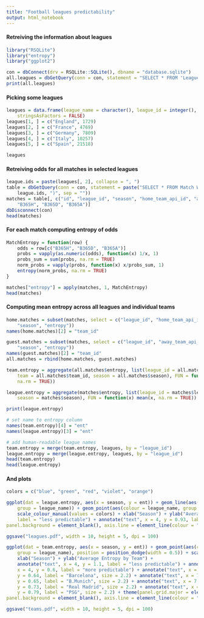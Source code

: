 ```yaml
---
title: "Football leagues predictability"
output: html_notebook
---
```


#### Retreiving the information about leagues
```r
library("RSQLite")
library("entropy")
library("ggplot2")

con = dbConnect(drv = RSQLite::SQLite(), dbname = "database.sqlite")
all.leagues = dbGetQuery(conn = con, statement = "SELECT * FROM 'League' ")
print(all.leagues)
```

#### Picking some leagues

```r
leagues = data.frame(league_name = character(), league_id = integer(), 
    stringsAsFactors = FALSE)
leagues[1, ] = c("England", 1729)
leagues[2, ] = c("France", 4769)
leagues[3, ] = c("Germany", 7809)
leagues[4, ] = c("Italy", 10257)
leagues[5, ] = c("Spain", 21518)

leagues
```


#### Retreiving odds for all matches in selected leagues


```r
league.ids = paste(leagues[, 2], collapse = ", ")
table = dbGetQuery(conn = con, statement = paste("SELECT * FROM Match WHERE league_id IN (", 
    league.ids, ")", sep = ""))
matches = table[, c("id", "league_id", "season", "home_team_api_id", "away_team_api_id", 
    "B365H", "B365D", "B365A")]
dbDisconnect(con)
head(matches)
```

#### For each match computing entropy of odds

```r
MatchEntropy = function(row) {
    odds = row[c("B365H", "B365D", "B365A")]
    probs = vapply(as.numeric(odds), function(x) 1/x, 1)
    probs_sum = sum(probs, na.rm = TRUE)
    norm_probs = vapply(probs, function(x) x/probs_sum, 1)
    entropy(norm_probs, na.rm = TRUE)
}

matches["entropy"] = apply(matches, 1, MatchEntropy)
head(matches)
```

#### Computing mean entropy across all leagues and individual teams

```r
home.matches = subset(matches, select = c("league_id", "home_team_api_id", 
    "season", "entropy"))
names(home.matches)[2] = "team_id"

guest.matches = subset(matches, select = c("league_id", "away_team_api_id", 
    "season", "entropy"))
names(guest.matches)[2] = "team_id"
all.matches = rbind(home.matches, guest.matches)

team.entropy = aggregate(all.matches$entropy, list(league_id = all.matches$league_id, 
    team = all.matches$team_id, season = all.matches$season), FUN = function(x) mean(x, 
    na.rm = TRUE))

league.entropy = aggregate(matches$entropy, list(league_id = matches$league_id, 
    season = matches$season), FUN = function(x) mean(x, na.rm = TRUE))

print(league.entropy)

# set name to entropy column
names(team.entropy)[4] = "ent"
names(league.entropy)[3] = "ent"

# add human-readable league names
team.entropy = merge(team.entropy, leagues, by = "league_id")
league.entropy = merge(league.entropy, leagues, by = "league_id")
head(team.entropy)
head(league.entropy)
```

#### And plots

```r
colors = c("blue", "green", "red", "violet", "orange")

ggplot(dat = league.entropy, aes(x = season, y = ent)) + geom_line(aes(colour = league_name, 
    group = league_name)) + geom_point(aes(colour = league_name, group = league_name)) + 
    scale_colour_manual(values = colors) + xlab("Season") + ylab("Average Entropy by League") + annotate("text", x = 4, y = 1.035, 
    label = "less predictable") + annotate("text", x = 4, y = 0.93, label = "more predictable") + theme(panel.grid.major = element_blank(), panel.grid.minor = element_blank(),
panel.background = element_blank(), axis.line = element_line(colour = "black"))

ggsave("leagues.pdf", width = 10, height = 5, dpi = 100)

ggplot(dat = team.entropy, aes(x = season, y = ent)) + geom_point(aes(colour = league_name, 
    group = league_name), position = position_dodge(width = 0.5)) + scale_colour_manual(values = colors) + 
    xlab("Season") + ylab("Average Entropy by Team") + 
    annotate("text", x = 4, y = 1.1, label = "less predictable") + annotate("text", 
    x = 4, y = 0.6, label = "more predictable") + annotate("text", x = 7.8, 
    y = 0.64, label = "Barcelona", size = 2.2) + annotate("text", x = 7.65, 
    y = 0.65, label = "B.Munich", size = 2.2) + annotate("text", x = 7.75, 
    y = 0.73, label = "Real Madrid", size = 2.2) + annotate("text", x = 7.67, 
    y = 0.79, label = "PSG", size = 2.2) + theme(panel.grid.major = element_blank(), panel.grid.minor = element_blank(),
panel.background = element_blank(), axis.line = element_line(colour = "black"))

ggsave("teams.pdf", width = 10, height = 5, dpi = 100)
```

